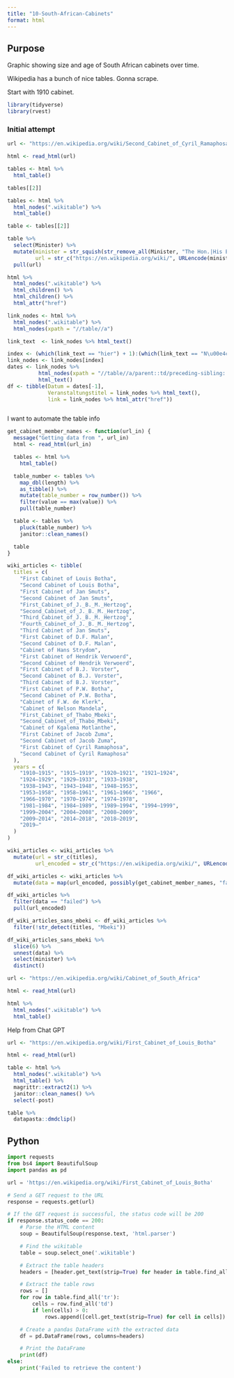 ```yaml
---
title: "10-South-African-Cabinets"
format: html
---
```

## Purpose

Graphic showing size and age of South African cabinets over time.

Wikipedia has a bunch of nice tables. Gonna scrape.

Start with 1910 cabinet.

```r
library(tidyverse)
library(rvest)

```

### Initial attempt

```r
url <- "https://en.wikipedia.org/wiki/Second_Cabinet_of_Cyril_Ramaphosa"

html <- read_html(url)
```

```r
tables <- html %>% 
  html_table()

tables[[2]]

tables <- html %>% 
  html_nodes(".wikitable") %>% 
  html_table()

table <- tables[[2]]

table %>% 
  select(Minister) %>% 
  mutate(minister = str_squish(str_remove_all(Minister, "The Hon.|His Excellency")),
         url = str_c("https://en.wikipedia.org/wiki/", URLencode(minister))) %>% 
  pull(url)

html %>% 
  html_nodes(".wikitable") %>% 
  html_children() %>% 
  html_children() %>% 
  html_attr("href")

```

```r
link_nodes <- html %>%
  html_nodes(".wikitable") %>% 
  html_nodes(xpath = "//table//a")  

link_text  <- link_nodes %>% html_text()

index <- (which(link_text == "hier") + 1):(which(link_text == "N\u00e4chste") - 1)
link_nodes <- link_nodes[index]
dates <- link_nodes %>% 
          html_nodes(xpath = "//table//a/parent::td/preceding-sibling::td/font") %>%
          html_text()
df <- tibble(Datum = dates[-1], 
             Veranstaltungstitel = link_nodes %>% html_text(),
             link = link_nodes %>% html_attr("href"))
```

```r

```


I want to automate the table info

```r
get_cabinet_member_names <- function(url_in) {
  message("Getting data from ", url_in)
  html <- read_html(url_in)

  tables <- html %>%
    html_table()

  table_number <- tables %>%
    map_dbl(length) %>%
    as_tibble() %>%
    mutate(table_number = row_number()) %>%
    filter(value == max(value)) %>%
    pull(table_number)

  table <- tables %>%
    pluck(table_number) %>%
    janitor::clean_names()

  table
}

```


```r
wiki_articles <- tibble(
  titles = c(
    "First Cabinet of Louis Botha", 
    "Second Cabinet of Louis Botha",
    "First Cabinet of Jan Smuts",
    "Second Cabinet of Jan Smuts", 
    "First_Cabinet_of_J._B._M._Hertzog",
    "Second_Cabinet_of_J._B._M._Hertzog",
    "Third_Cabinet_of_J._B._M._Hertzog",
    "Fourth_Cabinet_of_J._B._M._Hertzog",
    "Third Cabinet of Jan Smuts", 
    "First Cabinet of D.F. Malan",
    "Second Cabinet of D.F. Malan",
    "Cabinet of Hans Strydom",
    "First Cabinet of Hendrik Verwoerd",
    "Second Cabinet of Hendrik Verwoerd", 
    "First Cabinet of B.J. Vorster",
    "Second Cabinet of B.J. Vorster",
    "Third Cabinet of B.J. Vorster",
    "First Cabinet of P.W. Botha", 
    "Second Cabinet of P.W. Botha",
    "Cabinet of F.W. de Klerk",
    "Cabinet of Nelson Mandela",
    "First_Cabinet_of_Thabo_Mbeki", 
    "Second_Cabinet_of_Thabo_Mbeki",
    "Cabinet of Kgalema Motlanthe",
    "First Cabinet of Jacob Zuma",
    "Second Cabinet of Jacob Zuma", 
    "First Cabinet of Cyril Ramaphosa",
    "Second Cabinet of Cyril Ramaphosa"
  ),
  years = c(
    "1910–1915", "1915–1919", "1920–1921", "1921–1924",
    "1924–1929", "1929–1933", "1933–1938",
    "1938–1943", "1943–1948", "1948–1953",
    "1953–1958", "1958–1961", "1961–1966", "1966",
    "1966–1970", "1970–1974", "1974–1978",
    "1981–1984", "1984–1989", "1989–1994", "1994–1999",
    "1999–2004", "2004–2008", "2008–2009",
    "2009–2014", "2014–2018", "2018–2019",
    "2019–"
  )
)

wiki_articles <- wiki_articles %>% 
  mutate(url = str_c(titles),
         url_encoded = str_c("https://en.wikipedia.org/wiki/", URLencode(url)))


```


```r
df_wiki_articles <- wiki_articles %>% 
  mutate(data = map(url_encoded, possibly(get_cabinet_member_names, "failed")))
```


```r
df_wiki_articles %>% 
  filter(data == "failed") %>% 
  pull(url_encoded)
```


```r
df_wiki_articles_sans_mbeki <- df_wiki_articles %>% 
  filter(!str_detect(titles, "Mbeki"))
```


```r
df_wiki_articles_sans_mbeki %>%
  slice(6) %>%
  unnest(data) %>%
  select(minister) %>%
  distinct()
```


```r
url <- "https://en.wikipedia.org/wiki/Cabinet_of_South_Africa"

html <- read_html(url)

html %>% 
  html_nodes(".wikitable") %>% 
  html_table()
```


Help from Chat GPT

```r
url <- "https://en.wikipedia.org/wiki/First_Cabinet_of_Louis_Botha"

html <- read_html(url)

table <- html %>% 
  html_nodes(".wikitable") %>% 
  html_table() %>% 
  magrittr::extract2(1) %>% 
  janitor::clean_names() %>% 
  select(-post)

table %>% 
  datapasta::dmdclip()
```


## Python

```python
import requests
from bs4 import BeautifulSoup
import pandas as pd

url = 'https://en.wikipedia.org/wiki/First_Cabinet_of_Louis_Botha'

# Send a GET request to the URL
response = requests.get(url)

# If the GET request is successful, the status code will be 200
if response.status_code == 200:
    # Parse the HTML content
    soup = BeautifulSoup(response.text, 'html.parser')

    # Find the wikitable
    table = soup.select_one('.wikitable')

    # Extract the table headers
    headers = [header.get_text(strip=True) for header in table.find_all('th')]

    # Extract the table rows
    rows = []
    for row in table.find_all('tr'):
        cells = row.find_all('td')
        if len(cells) > 0:
            rows.append([cell.get_text(strip=True) for cell in cells])

    # Create a pandas DataFrame with the extracted data
    df = pd.DataFrame(rows, columns=headers)

    # Print the DataFrame
    print(df)
else:
    print('Failed to retrieve the content')


```





















